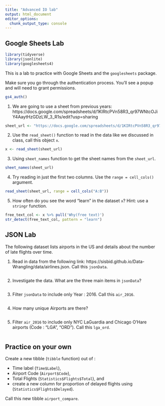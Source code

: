 ---
title: "Advanced IO lab"
output: html_document
editor_options: 
  chunk_output_type: console
---

## Google Sheets Lab

```{r, include=FALSE}
library(tidyverse)
library(jsonlite)
library(googlesheets4)
```

This is a lab to practice with Google Sheets and the `googlesheets` package.

Make sure you go through the authentication process. You'll see a popup and will need to grant permissions.

```{r eval=FALSE}
gs4_auth()
```

1. We are going to use a sheet from previous years: https://docs.google.com/spreadsheets/d/1KIRtcPVn58R3_qr97WNtcOJiY4AaytHzGDzLW_3_R1s/edit?usp=sharing

```{r}
sheet_url <- "https://docs.google.com/spreadsheets/d/1KIRtcPVn58R3_qr97WNtcOJiY4AaytHzGDzLW_3_R1s/edit?usp=sharing"
```

2. Use the `read_sheet()` function to read in the data like we discussed in class, call this object `x`.

```{r}
x <- read_sheet(sheet_url)
```

3. Using `sheet_names` function to get the sheet names from the `sheet_url`.

```{r}
sheet_names(sheet_url)
```

4. Try reading in just the first two columns. Use the `range = cell_cols()` argument.

```{r}
read_sheet(sheet_url, range = cell_cols("A:B"))
```

5. How often do you see the word "learn" in the dataset `x`? Hint: use a `stringr` function.

```{r}
free_text_col <- x %>% pull('Why(free text)')
str_detect(free_text_col, pattern = "learn")
```

## JSON Lab

<!-- See here for more fun practice! https://github.com/jdorfman/Awesome-JSON-Datasets and https://corgis-edu.github.io/corgis/json/ -->

The following dataset lists airports in the US and details about the number of late flights over time.

1. Read in data from the following link: https://sisbid.github.io/Data-Wrangling/data/airlines.json. Call this `jsonData`.

```{r}

```

2. Investigate the data. What are the three main items in `jsonData`?

```{r, error = TRUE}

```

3. Filter `jsonData` to include only Year : 2016. Call this `air_2016`.

```{r}

```

4. How many unique Airports are there?

```{r}

```

5. Filter `air_2016` to include only NYC LaGuardia and Chicago O'Hare airports (Code : "LGA", "ORD"). Call this `lga_ord`.

```{r}

```

## **Practice on your own**

Create a new tibble (`tibble` function) out of :

* Time label (`Time$Label`),  
* Airport Code (`Airport$Code`),   
* Total Flights (`Statistics$Flights$Total`), and   
* create a new column for proportion of delayed flights using (`Statistics$Flights$Delayed`).  

Call this new tibble `airport_compare`.

```{r}

```
